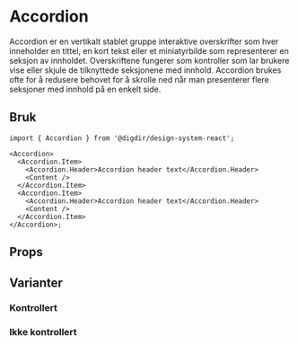 
<Meta of={AccordionStories} />

# Accordion

<BetaBlock />

Accordion er en vertikalt stablet gruppe interaktive overskrifter som hver inneholder en tittel, en kort tekst eller et miniatyrbilde som representerer
en seksjon av innholdet. Overskriftene fungerer som kontroller som lar brukere vise eller skjule de tilknyttede seksjonene med innhold.
Accordion brukes ofte for å redusere behovet for å skrolle ned når man presenterer flere seksjoner med innhold på en enkelt side.

## Bruk

```tsx
import { Accordion } from '@digdir/design-system-react';

<Accordion>
  <Accordion.Item>
    <Accordion.Header>Accordion header text</Accordion.Header>
    <Content />
  </Accordion.Item>
  <Accordion.Item>
    <Accordion.Header>Accordion header text</Accordion.Header>
    <Content />
  </Accordion.Item>
</Accordion>;
```

## Props

<Primary />
<Controls />

## Varianter

### Kontrollert

<Canvas>
  <Story of={AccordionStories.Controlled} />
</Canvas>

### Ikke kontrollert

<Canvas>
  <Story of={AccordionStories.Uncontrolled} />
</Canvas>
